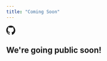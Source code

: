 ```yaml
---
title: "Coming Soon"
---
```


<div style={{ fontFamily:'system-ui, "Segoe UI", Roboto, Helvetica, Arial, sans-serif, "Apple Color Emoji", "Segoe UI Emoji"',display: 'flex', flexDirection:'row', justifyContent: 'center', alignItems: 'center', height: '100vh', textAlign: 'center', color:'black' }}>
  <div style={{lineHeight:'48px', borderRight:'1px solid',paddingRight:'23px', margin:'0 20px 0 0'}}>
      <svg
        width="24"
        height="24"
        fill="currentColor"
        viewBox="3 3 18 18"
        style={{display:'inline-block'}}
      >
        <title>GitHub</title>
        <path d="M12 3C7 3 3 7.13 3 12.23 3 16.31 5.58 19.76 9.15 20.98c.45.08.62-.19.62-.44 0-.22-.01-.94-.01-1.72-2.26.43-2.84-.81-3.02-1.33-.1-.27-.55-1.09-.99-1.31-.34-.18-.82-.64.05-.65.72-.01 1.23.66 1.4.94.82 1.39 2.12 1 2.63.76.08-.6.34-1 .61-1.24-2.2-.23-4.51-1.1-4.51-4.89 0-1.08.39-1.96 1.03-2.65-.1-.23-.45-1.16.1-2.41 0 0 .83-.26 2.73 1.03a9.27 9.27 0 0 1 4.96 0C16.14 6.16 16.97 6.42 16.97 6.42c.55 1.25.2 2.18.1 2.41.64.69 1.03 1.57 1.03 2.65 0 3.8-2.31 4.66-4.51 4.89.35.3.66.9.66 1.81 0 1.31-.01 2.36-.01 2.69 0 .25.17.53.63.44 3.58-1.22 6.15-4.67 6.15-8.75C21 7.13 16.97 3 12 3z" />
      </svg>
  </div>

  <div style={{ display: "inline-block" }}>
      <h2 style={{ fontSize: '14px' ,lineHeight:'28px',fontWeight:'400'}}>We're going public soon!</h2>
  </div>
</div>

